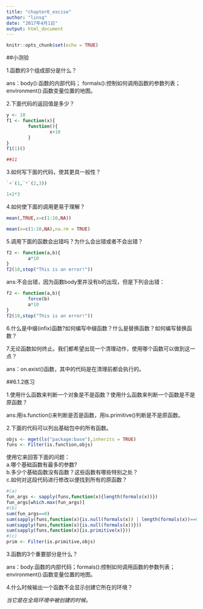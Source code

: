 ```yaml
---
title: "chapter6_excise"
author: "linsq"
date: "2017年4月1日"
output: html_document
---
```


```r
knitr::opts_chunk$set(echo = TRUE)
```

##小测验

1.函数的3个组成部分是什么？

ans：body():函数的内部代码；
     formals():控制如何调用函数的参数列表；
     environment():函数变量位置的地图。
     
2.下面代码的返回值是多少？
```r
y <- 10
f1 <- function(x){
        function(){
                x+10
        }
}
f1(1)()

##11
```

3.如何写下面的代码，使其更具一般性？
```r
`+`(1,`*`(2,3))

1+2*3
```

4.如何使下面的调用更易于理解？
```r
mean(,TRUE,x=c(1:10,NA))

mean(x=c(1:10,NA),na.rm = TRUE)
```

5.调用下面的函数会出错吗？为什么会出错或者不会出错？
```r
f2 <- function(a,b){
        a*10
}
f2(10,stop("This is an error!"))
```

ans:不会出错，因为函数body里并没有b的出现，但是下列会出错：
```r
f2 <- function(a,b){
        force(b)
        a*10
}
f2(10,stop("This is an error!"))
```

6.什么是中缀(infix)函数?如何编写中缀函数？什么是替换函数？如何编写替换函数？



7.无论函数如何终止。我们都希望出现一个清理动作，使用哪个函数可以做到这一点？

ans：on.exist()函数，其中的代码是在清理前都会执行的。


##6.1.2练习

1.使用什么函数来判断一个对象是不是函数？使用什么函数来判断一个函数是不是原函数？

ans:用is.function()来判断是否是函数，用is.primitive()判断是不是原函数。

2.下面的代码可以列出基础包中的所有函数。
```r
objs <- mget(ls("package:base"),inherits = TRUE)
funs <- Filter(is.function,objs)
```
使用它来回答下面的问题：                
a.哪个基础函数有最多的参数?              
b.多少个基础函数没有函数？这些函数有哪些特别之处？             
c.如何对这段代码进行修改以便找到所有的原函数？

```r
#(a)
fun_args <- sapply(funs,function(x){length(formals(x))})
fun_args[which.max(fun_args)]
#(b)
sum(fun_args==0)
sum(sapply(funs,function(x){is.null(formals(x)) | length(formals(x))==0}))
sum(sapply(funs,function(x){is.null(formals(x))}))
sum(sapply(funs,function(x){is.primitive(x)}))
#(c)
prim <- Filter(is.primitive,objs)

```


3.函数的3个重要部分是什么？

ans：body:函数的内部代码；formals():控制如何调用函数的参数列表；environment():函数变量位置的地图。
   

4.什么时候输出一个函数不会显示创建它所在的环境？

*当它是在全局环境中被创建的时候。*






